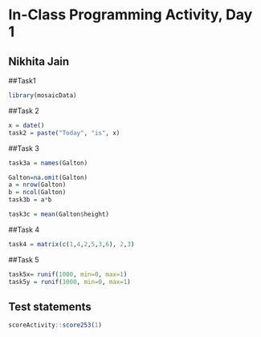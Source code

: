 # In-Class Programming Activity, Day 1

## Nikhita Jain 

##Task1

```r
library(mosaicData)
```

##Task 2

```r
x = date()
task2 = paste("Today", "is", x)

```


##Task 3

```r
task3a = names(Galton)

Galton=na.omit(Galton)
a = nrow(Galton)
b = ncol(Galton)
task3b = a*b

task3c = mean(Galton$height)
```


##Task 4

```r
task4 = matrix(c(1,4,2,5,3,6), 2,3)
```


##Task 5

```r
task5x= runif(1000, min=0, max=1)
task5y = runif(1000, min=0, max=1)

```





## Test statements

```r
scoreActivity::score253(1)
```
